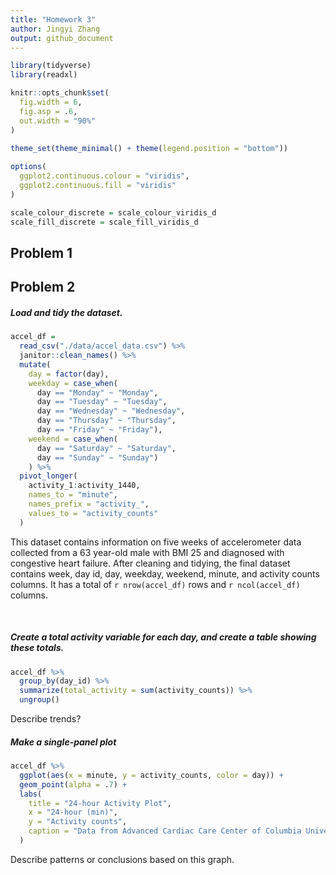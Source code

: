 ```yaml
---
title: "Homework 3"
author: Jingyi Zhang
output: github_document
---
```


```r
library(tidyverse)
library(readxl)

knitr::opts_chunk$set(
  fig.width = 6,
  fig.asp = .6,
  out.width = "90%"
)

theme_set(theme_minimal() + theme(legend.position = "bottom"))
          
options(
  ggplot2.continuous.colour = "viridis",
  ggplot2.continuous.fill = "viridis"
)

scale_colour_discrete = scale_colour_viridis_d
scale_fill_discrete = scale_fill_viridis_d
```


## Problem 1

## Problem 2

##### Load and tidy the dataset.

```r
accel_df = 
  read_csv("./data/accel_data.csv") %>%
  janitor::clean_names() %>%
  mutate(
    day = factor(day),
    weekday = case_when(
      day == "Monday" ~ "Monday",
      day == "Tuesday" ~ "Tuesday",
      day == "Wednesday" ~ "Wednesday",
      day == "Thursday" ~ "Thursday",
      day == "Friday" ~ "Friday"),
    weekend = case_when(
      day == "Saturday" ~ "Saturday",
      day == "Sunday" ~ "Sunday")
    ) %>%
  pivot_longer(
    activity_1:activity_1440,
    names_to = "minute",
    names_prefix = "activity_",
    values_to = "activity_counts"
  )
```

This dataset contains information on five weeks of accelerometer data collected from a 63 year-old male with BMI 25 and diagnosed with congestive heart failure. After cleaning and tidying, the final dataset contains week, day id, day, weekday, weekend, minute, and activity counts columns. It has a total of `r nrow(accel_df)` rows and `r ncol(accel_df)` columns. 

<br />

##### Create a total activity variable for each day, and create a table showing these totals.


```r
accel_df %>%
  group_by(day_id) %>%
  summarize(total_activity = sum(activity_counts)) %>%
  ungroup()
```

Describe trends?

##### Make a single-panel plot 

```r
accel_df %>%
  ggplot(aes(x = minute, y = activity_counts, color = day)) +
  geom_point(alpha = .7) +
  labs(
    title = "24-hour Activity Plot",
    x = "24-hour (min)",
    y = "Activity counts",
    caption = "Data from Advanced Cardiac Care Center of Columbia University Medical Center"
  )
```

Describe patterns or conclusions based on this graph.










